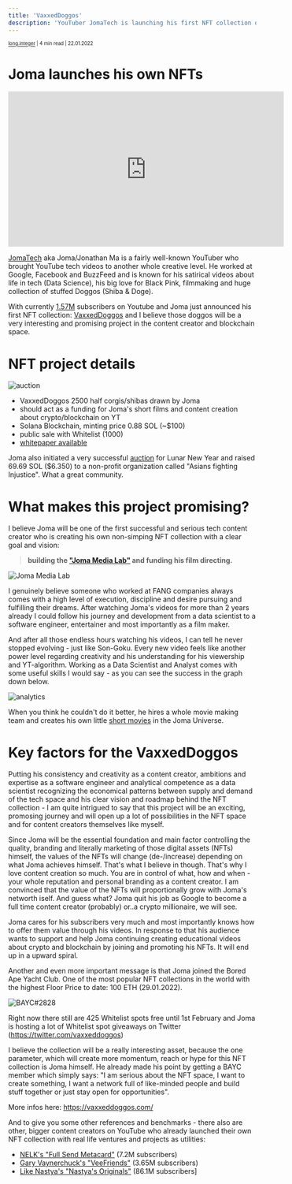 ```yaml
---
title: 'VaxxedDoggos'
description: 'YouTuber JomaTech is launching his first NFT collection on the Solana Blockchain.'
---
```

<sub><sup><a href="https://instagram.com/long.integer">long.integer</a> | 4 min read | 22.01.2022</sup></sub>

# Joma launches his own NFTs

<iframe width="560" height="315" src="https://www.youtube.com/embed/k9JFitrgGgs" title="YouTube video player" frameborder="0" allow="accelerometer; autoplay; clipboard-write; encrypted-media; gyroscope; picture-in-picture" allowfullscreen></iframe>

[JomaTech](https://www.youtube.com/watch?v=pKO9UjSeLew) aka Joma/Jonathan Ma is a fairly well-known YouTuber who brought
YouTube tech videos to another whole creative level.
He worked at Google, Facebook and BuzzFeed and is known for his satirical videos about
life in tech (Data Science), his big love for Black Pink, filmmaking and huge collection of stuffed Doggos (Shiba & Doge).

With currently [1.57M](https://www.youtube.com/c/jomaoppa) subscribers on Youtube and Joma just announced his first NFT collection: [VaxxedDoggos](https://www.vaxxeddoggos.com)
and I believe those doggos will be a very interesting and promising project in the content creator and blockchain space.

# **NFT project details**
![auction](../imgs/auction250.jpg)
- VaxxedDoggos 2500 half corgis/shibas drawn by Joma
- should act as a funding for Joma's short films and content creation about crypto/blockchain on YT
- Solana Blockchain, minting price 0.88 SOL (~$100)
- public sale with Whitelist (1000)
- [whitepaper available](https://vaxxed-doggo-assets.s3.us-west-2.amazonaws.com/Vaxxed+Doggos+Whitepaper.pdf)


Joma also initiated a very successful [auction](https://www.magiceden.io/auction/vaxxed_doggo) for Lunar New Year and raised 69.69 SOL ($6.350) to a non-profit organization called "Asians fighting Injustice". What a great community.



# **What makes this project promising?**

I believe Joma will be one of the first successful and serious tech content creator who is creating his own non-simping NFT collection with a clear goal and vision:
> **building the ["Joma Media Lab"](https://www.youtube.com/watch?v=k9JFitrgGgs&t=354s) and funding his film directing.**

![Joma Media Lab](../imgs/jomafinal.png "His Goal (Source: https://socialblade.com/youtube/c/jomaoppa/monthly)")

I genuinely believe someone who worked at FANG companies always comes with a high level of execution, discipline and desire pursuing and fulfilling their dreams.
After watching Joma's videos for more than 2 years already I could follow his journey and development from a  data scientist to a software engineer, entertainer and most importantly as a film maker.


And after all those endless hours watching his videos, I can tell he never stopped evolving - just like Son-Goku. Every new video feels like another power level regarding creativity and his understanding for his viewership and YT-algorithm.
Working as a Data Scientist and Analyst comes with some useful skills I would say - as you can see the success in the graph down below.

![analytics](../imgs/joma-yt-analytics.jpg "Consistent growth on YouTube (Source: https://socialblade.com/youtube/c/jomaoppa/monthly)")

When you think he couldn't do it better, he hires a whole movie making team and creates his own little [short movies](https://www.youtube.com/watch?v=7ZcmboYbNPQ&t=1s) in the Joma Universe.

# Key factors for the VaxxedDoggos
Putting his consistency and creativity as a content creator, ambitions and expertise as a software engineer and analytical competence as a data scientist recognizing the economical patterns between supply and demand of the tech space and his clear vision and roadmap behind the NFT collection - I am quite intrigued to say
that this project will be an exciting, promosing journey and will open up a lot of possibilities in the NFT space and for content creators themselves like myself.

Since Joma will be the essential foundation and main factor controlling the quality, branding and literally marketing of those digital assets (NFTs) himself, the values of the NFTs will change (de-/increase) depending on what Joma achieves himself.
That's what I believe in though. That's why I love content creation so much. You are in control of what, how and when - your whole reputation and personal branding as a content creator.
I am convinced that the value of the NFTs will proportionally grow with Joma's networth iself. And guess what? Joma quit his job as Google to become a full time content creator (probably) or..a crypto millionaire, we will see.

Joma cares for his subscribers very much and most importantly knows how to offer them value through his videos. In response to that
his audience wants to support and help Joma continuing creating educational videos about crypto and blockchain by joining and promoting his NFTs.
It will end up in a upward spiral.

Another and even more important message is that Joma joined the Bored Ape Yacht Club. One of the most popular NFT collections in the world with the highest Floor Price to date: 100 ETH (29.01.2022).

![BAYC#2828](../imgs/joma-ape2828.jpg "Consistent growth on YouTube (Source: https://socialblade.com/youtube/c/jomaoppa/monthly)")



Right now there still are 425 Whitelist spots free until 1st February and Joma is hosting a lot of Whitelist spot giveaways on Twitter (https://twitter.com/vaxxeddoggos)

I believe the collection will be a really interesting asset, because the one parameter, which will create more momentum, reach or hype for this NFT collection is Joma himself. He already made his point by getting a BAYC member which simply says: "I am serious about the NFT space, I want to create something, I want a network full of like-minded people and build stuff together or just stay open for opportunities".

More infos here: https://vaxxeddoggos.com/



And to give you some other references and benchmarks - there also are other, bigger content creators on YouTube who already launched their own NFT collection with real life ventures and projects as utilities:
- [NELK's "Full Send Metacard"](https://www.metacard.io/) (7.2M subscribers)
- [Gary Vaynerchuck's "VeeFriends"](https://veefriends.com/) (3.65M subscribers)
- [Like Nastya's "Nastya's Originals"](https://www.bitski.com/@likenastya/created) (86.1M subscribers]
